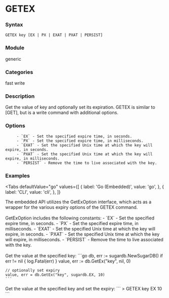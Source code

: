 
# GETEX

### Syntax
```
GETEX key [EX | PX | EXAT | PXAT | PERSIST]
```

### Module
<span className="acl-category">generic</span>

### Categories
<span className="acl-category">fast</span>
<span className="acl-category">write</span>

### Description
Get the value of key and optionally set its expiration. GETEX is similar to [GET], but is a write command with additional options.

### Options
         - `EX` - Set the specified expire time, in seconds.
         - `PX` - Set the specified expire time, in milliseconds.
         - `EXAT` - Set the specified Unix time at which the key will expire, in seconds.
         - `PXAT` - Set the specified Unix time at which the key will expire, in milliseconds.
         - `PERSIST` - Remove the time to live associated with the key.

### Examples

<Tabs
  defaultValue="go"
  values={[
    { label: 'Go (Embedded)', value: 'go', },
    { label: 'CLI', value: 'cli', },
  ]}
>
  <TabItem value="go">
The embedded API utilizes the GetExOption interface, which acts as a wrapper for the various expiry options of the GETEX command.
    <br></br>
    GetExOption includes the following constants:
         - `EX` - Set the specified expire time, in seconds.
         - `PX` - Set the specified expire time, in milliseconds.
         - `EXAT` - Set the specified Unix time at which the key will expire, in seconds.
         - `PXAT` - Set the specified Unix time at which the key will expire, in milliseconds.
         - `PERSIST` - Remove the time to live associated with the key.
    <br></br>
    Get the value at the specified key:
    ```go
    db, err := sugardb.NewSugarDB()
    if err != nil {
      log.Fatal(err)
    }
    value, err := db.GetEx("key", nil, 0)

    // optionally set expiry
    value, err = db.GetEx("key", sugardb.EX, 10)
    ```
  </TabItem>
  <TabItem value="cli">
    Get the value at the specified key and set the expiry:
    ```
    > GETEX key EX 10
    ```
  </TabItem>
</Tabs>
